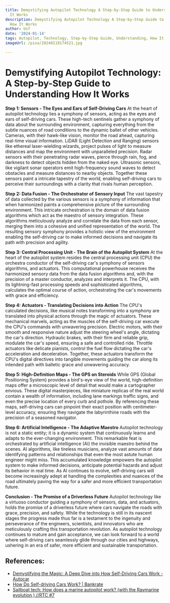```yaml
---
title: Demystifying Autopilot Technology A Step-by-Step Guide to Understanding How
  It Works
description: Demystifying Autopilot Technology A Step-by-Step Guide to Understanding
  How It Works
author: Usf
date: '2024-01-14'
tags: Autopilot, Technology, Step-by-Step Guide, Understanding, How It Works
imageUrl: /pixa/20240118174521.jpg

---
```

# Demystifying Autopilot  Technology: A Step-by-Step Guide to Understanding How It Works

**Step 1:  Sensors - The Eyes and Ears  of Self-Driving Cars**
At the heart of autopilot technology lies a symphony of sensors, acting as the eyes and ears of self-driving cars. These high-tech sentinels  gather a symphony of data about the surrounding environment,  capturing everything from the subtle nuances of road  conditions to the dynamic  ballet of other vehicles. Cameras, with their hawk-like vision, monitor the road ahead, capturing real-time visual information.  LiDAR (Light Detection and Ranging) sensors like ethereal laser-wielding wizards, project pulses of light to measure distances and map the environment with unparalleled  precision.  Radar sensors with  their penetrating  radar  waves, pierce through rain, fog, and  darkness to detect objects hidden  from the naked eye. Ultrasonic sensors, like  vigilant sonar  operators emit high-frequency sound waves to detect obstacles and  measure distances to nearby objects. Together these sensors paint a intricate tapestry of the world, enabling self-driving cars to perceive their surroundings with  a clarity that rivals human perception.

**Step 2: Data Fusion -  The Orchestrator of Sensory Input**
The vast tapestry of data collected  by the various sensors is a symphony of information that when harmonized paints  a comprehensive picture of  the surrounding environment. This intricate orchestration is the domain of data fusion  algorithms  which act as the maestro of sensory integration. These algorithms meticulously analyze and correlate the data from each sensor, merging them into a cohesive and unified representation of the world.  The resulting sensory symphony provides a holistic view of the environment enabling  the self-driving car to make informed decisions and navigate its path with precision and agility.

**Step 3: Central Processing Unit - The Brain of  the Autopilot  System**
At  the heart of the autopilot system resides the central processing unit (CPU) the orchestra conductor of the self-driving  car's symphony of sensors algorithms, and actuators. This computational powerhouse receives the harmonized sensory data from the data fusion algorithms and, with the precision of a master conductor, analyzes and interprets it. The CPU,  with  its lightning-fast processing speeds  and sophisticated  algorithms, calculates the optimal course of action, orchestrating the  car's  movements with grace and efficiency.

**Step 4:  Actuators - Translating Decisions into Action**
The CPU's calculated decisions, like musical notes transforming into a symphony  are translated into  physical actions through the magic of actuators. These  mechanical marvels, acting as  the  muscles of the self-driving car execute the CPU's commands with  unwavering precision. Electric motors, with their smooth  and responsive  nature adjust  the steering wheel's angle, dictating the car's direction. Hydraulic brakes, with their firm and reliable  grip, modulate the car's  speed, ensuring a safe and controlled ride. Throttle actuators like delicate pianists, control the fuel flow dictating the car's  acceleration and deceleration. Together, these actuators transform the CPU's digital directives into tangible movements guiding the car along its intended path with balletic grace and unwavering accuracy.

**Step 5: High-Definition Maps - The GPS on Steroids**
While  GPS (Global Positioning  System) provides a bird's-eye view of the world, high-definition maps offer a microscopic level of detail that would make a cartographer envious. These digital masterpieces,  like miniature replicas of the real world contain a wealth of information, including lane markings traffic  signs, and even the precise  location of every curb and pothole. By referencing these maps, self-driving cars can pinpoint their exact position with centimeter-level accuracy, ensuring they navigate the labyrinthine roads with the precision of a seasoned navigator.

**Step 6: Artificial Intelligence - The Adaptive Maestro**
Autopilot technology is not a static entity; it is  a dynamic system that continuously  learns and adapts  to the ever-changing environment.  This remarkable feat is orchestrated by artificial intelligence (AI) the invisible maestro behind the scenes. AI algorithms, like tireless musicians, analyze  vast amounts of data identifying  patterns  and relationships that even the most astute human engineer might miss. This accumulated knowledge empowers  the autopilot system to make informed decisions, anticipate potential hazards and  adjust its behavior  in real time. As AI continues to evolve, self-driving  cars  will become increasingly adept at handling the complexities and nuances of the road ultimately paving the way for  a safer and more  efficient transportation future.

**Conclusion - The Promise of a Driverless Future**
Autopilot technology like a virtuoso conductor guiding a  symphony  of  sensors, data, and actuators, holds the promise of a driverless future where cars navigate the roads with grace, precision, and safety. While the technology is still in its nascent stages the progress made  thus far is a testament to the ingenuity and  perseverance of the engineers,  scientists, and innovators who are meticulously crafting  this transportation revolution. As autopilot technology continues to mature and  gain acceptance, we can look forward  to a world where self-driving cars  seamlessly glide through our cities and highways, ushering in an era of safer, more efficient and sustainable transportation.

## References:
- [Demystifying the Magic: A Deep Dive into How Self-Driving Cars Work - Autocar](http://us.baodanang.vn/demystifying-the-magic-a-deep-dive-into-how-self-driving-cars-work/)
- [How Do Self-driving Cars Work? | Bankrate](https://www.bankrate.com/insurance/car/how-do-self-driving-cars-work/)
- [Sailboat tech: How does a marine autopilot work? (with the Raymarine evolution ) //RTC #7](https://youtube.com/watch?v=-JicXTTg5xc)

